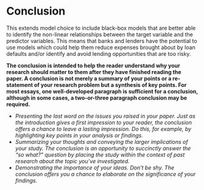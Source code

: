 # Conclusion

This extends model choice to include black-box models that are better able to identify the non-linear relationships between the target variable and the predictor variables. This means that banks and lenders have the potential to use models which could help them reduce expenses brought about by loan defaults and/or identify and avoid lending opportunities that are too risky.


**The conclusion is intended to help the reader understand why your research should matter to them after they have finished reading the paper. A conclusion is not merely a summary of your points or a re-statement of your research problem but a synthesis of key points. For most essays, one well-developed paragraph is sufficient for a conclusion, although in some cases, a two-or-three paragraph conclusion may be required.**  

- *Presenting the last word on the issues you raised in your paper. Just as the introduction gives a first impression to your reader, the conclusion offers a chance to leave a lasting impression. Do this, for example, by highlighting key points in your analysis or findings.*  
- *Summarizing your thoughts and conveying the larger implications of your study. The conclusion is an opportunity to succinctly answer the "so what?" question by placing the study within the context of past research about the topic you've investigated.*  
- *Demonstrating the importance of your ideas. Don't be shy. The conclusion offers you a chance to elaborate on the significance of your findings.*  
